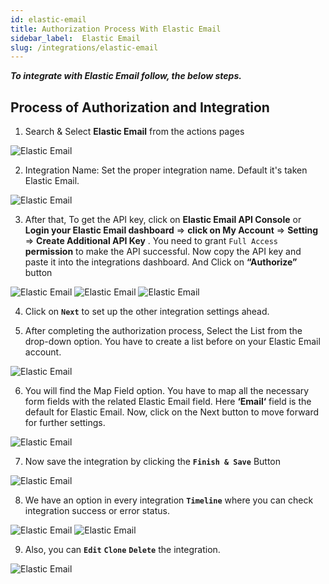 ```yaml
---
id: elastic-email
title: Authorization Process With Elastic Email
sidebar_label:  Elastic Email
slug: /integrations/elastic-email
---
```



***To integrate with Elastic Email follow, the below steps.***


## Process of Authorization and Integration


1.	Search & Select **Elastic Email** from the actions pages
 <Image src="actions/elastic-mail/select-action" alt="Elastic Email" w="1020" h="350" />

2. Integration Name: Set the proper integration name. Default it's taken Elastic Email.
 <Image src="actions/elastic-mail/integration-name" alt="Elastic Email" w="1020" h="350" />

3.	After that, To get the API key, click on **Elastic Email API Console** or **Login your Elastic Email dashboard** => **click on My Account** => **Setting** => **Create Additional API Key** . You need to grant `Full Access` **permission** to make the API successful. Now copy the API key and paste it into the integrations dashboard. And Click on **“Authorize”** button

 <Image src="actions/elastic-mail/create-api" alt="Elastic Email" w="1020" h="350" />
 <Image src="actions/elastic-mail/copy-api" alt="Elastic Email" w="1020" h="350" />
 <Image src="actions/elastic-mail/authorize" alt="Elastic Email" w="1020" h="350" />


4. Click on **`Next`** to set up the other integration settings ahead.

5. After completing the authorization process, Select the List from the drop-down option. You have to create a list before on your Elastic Email account. 

 <Image src="actions/elastic-mail/elastic-mail-list" alt="Elastic Email" w="1020" h="350" />

6.	You will find the Map Field option. You have to map all the necessary form fields with the related Elastic Email field. Here **‘Email‘** field is the default for Elastic Email. Now, click on the Next button to move forward for further settings.
 <Image src="actions/elastic-mail/elastic-mail-field-map" alt="Elastic Email" w="1020" h="350" />

7. Now save the integration by clicking the **`Finish & Save`** Button

 <Image src="actions/elastic-mail/finish-save" alt="Elastic Email" w="1020" h="350" />

8. We have an option in every integration **`Timeline`** where you can check integration success or error status.
 <Image src="actions/elastic-mail/elastic-mail-timeline" alt="Elastic Email" w="1020" h="350" />
 <Image src="actions/elastic-mail/elastic-mail-log" alt="Elastic Email" w="1020" h="350" />

9. Also, you can **`Edit`** **`Clone`** **`Delete`** the integration.

 <Image src="actions/elastic-mail/elastic-mail-option" alt="Elastic Email" w="1020" h="350" />
